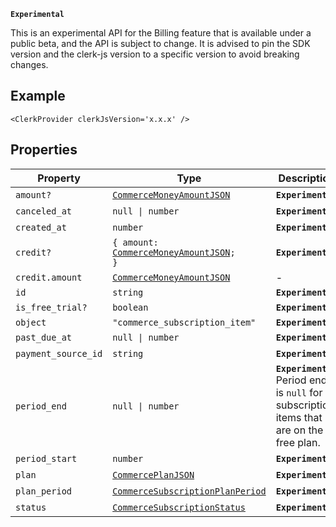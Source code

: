 **`Experimental`**

This is an experimental API for the Billing feature that is available under a public beta, and the API is subject to change.
It is advised to pin the SDK version and the clerk-js version to a specific version to avoid breaking changes.

## Example

```tsx
<ClerkProvider clerkJsVersion='x.x.x' />
```

## Properties

| Property                                           | Type                                                                                  | Description                                                                               | Overrides                  |
| -------------------------------------------------- | ------------------------------------------------------------------------------------- | ----------------------------------------------------------------------------------------- | -------------------------- |
| <a id="amount"></a> `amount?`                      | [`CommerceMoneyAmountJSON`](commerce-money-amount-json.mdx)                           | **`Experimental`**                                                                        | -                          |
| <a id="canceled_at"></a> `canceled_at`             | <code>null \| number</code>                                                           | **`Experimental`**                                                                        | -                          |
| <a id="created_at"></a> `created_at`               | `number`                                                                              | **`Experimental`**                                                                        | -                          |
| <a id="credit"></a> `credit?`                      | <code>\{ amount: [CommerceMoneyAmountJSON](commerce-money-amount-json.mdx); \}</code> | **`Experimental`**                                                                        | -                          |
| `credit.amount`                                    | [`CommerceMoneyAmountJSON`](commerce-money-amount-json.mdx)                           | -                                                                                         | -                          |
| <a id="id"></a> `id`                               | `string`                                                                              | **`Experimental`**                                                                        | `ClerkResourceJSON.id`     |
| <a id="is_free_trial"></a> `is_free_trial?`        | `boolean`                                                                             | **`Experimental`**                                                                        | -                          |
| <a id="object"></a> `object`                       | `"commerce_subscription_item"`                                                        | **`Experimental`**                                                                        | `ClerkResourceJSON.object` |
| <a id="past_due_at"></a> `past_due_at`             | <code>null \| number</code>                                                           | **`Experimental`**                                                                        | -                          |
| <a id="payment_source_id"></a> `payment_source_id` | `string`                                                                              | **`Experimental`**                                                                        | -                          |
| <a id="period_end"></a> `period_end`               | <code>null \| number</code>                                                           | **`Experimental`** Period end is `null` for subscription items that are on the free plan. | -                          |
| <a id="period_start"></a> `period_start`           | `number`                                                                              | **`Experimental`**                                                                        | -                          |
| <a id="plan"></a> `plan`                           | [`CommercePlanJSON`](commerce-plan-json.mdx)                                          | **`Experimental`**                                                                        | -                          |
| <a id="plan_period"></a> `plan_period`             | [`CommerceSubscriptionPlanPeriod`](commerce-subscription-plan-period.mdx)             | **`Experimental`**                                                                        | -                          |
| <a id="status"></a> `status`                       | [`CommerceSubscriptionStatus`](commerce-subscription-status.mdx)                      | **`Experimental`**                                                                        | -                          |

